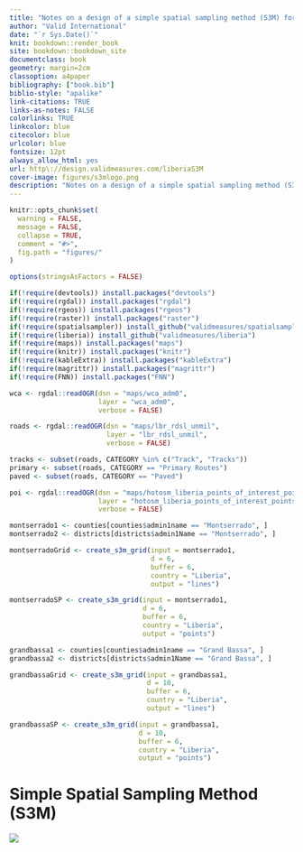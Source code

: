 ```yaml
--- 
title: "Notes on a design of a simple spatial sampling method (S3M) for assessing coverage of health and nutrition programmes in Liberia"
author: "Valid International"
date: "`r Sys.Date()`"
knit: bookdown::render_book
site: bookdown::bookdown_site
documentclass: book
geometry: margin=2cm
classoption: a4paper
bibliography: ["book.bib"]
biblio-style: "apalike"
link-citations: TRUE
links-as-notes: FALSE
colorlinks: TRUE
linkcolor: blue
citecolor: blue
urlcolor: blue
fontsize: 12pt
always_allow_html: yes
url: http\://design.validmeasures.com/liberiaS3M
cover-image: figures/s3mlogo.png
description: "Notes on a design of a simple spatial sampling method (S3M) for assessing coverage of health and nutrition programmes in Liberia"
---
```


```r
knitr::opts_chunk$set(
  warning = FALSE,
  message = FALSE,
  collapse = TRUE,
  comment = "#>",
  fig.path = "figures/"
)

options(stringsAsFactors = FALSE)

if(!require(devtools)) install.packages("devtools")
if(!require(rgdal)) install.packages("rgdal")
if(!require(rgeos)) install.packages("rgeos")
if(!require(raster)) install.packages("raster")
if(!require(spatialsampler)) install_github("validmeasures/spatialsampler")
if(!require(liberia)) install_github("validmeasures/liberia")
if(!require(maps)) install.packages("maps")
if(!require(knitr)) install.packages("knitr")
if(!require(kableExtra)) install.packages("kableExtra")
if(!require(magrittr)) install.packages("magrittr")
if(!require(FNN)) install.packages("FNN")

wca <- rgdal::readOGR(dsn = "maps/wca_adm0",
                      layer = "wca_adm0",
                      verbose = FALSE)

roads <- rgdal::readOGR(dsn = "maps/lbr_rdsl_unmil",
                        layer = "lbr_rdsl_unmil",
                        verbose = FALSE)

tracks <- subset(roads, CATEGORY %in% c("Track", "Tracks"))
primary <- subset(roads, CATEGORY == "Primary Routes")
paved <- subset(roads, CATEGORY == "Paved") 

poi <- rgdal::readOGR(dsn = "maps/hotosm_liberia_points_of_interest_points_shp",
                      layer = "hotosm_liberia_points_of_interest_points",
                      verbose = FALSE)

montserrado1 <- counties[counties$admin1name == "Montserrado", ]
montserrado2 <- districts[districts$admin1Name == "Montserrado", ]

montserradoGrid <- create_s3m_grid(input = montserrado1, 
                                   d = 6, 
                                   buffer = 6, 
                                   country = "Liberia", 
                                   output = "lines")

montserradoSP <- create_s3m_grid(input = montserrado1, 
                                 d = 6, 
                                 buffer = 6, 
                                 country = "Liberia",
                                 output = "points")

grandbassa1 <- counties[counties$admin1name == "Grand Bassa", ]
grandbassa2 <- districts[districts$admin1Name == "Grand Bassa", ]

grandbassaGrid <- create_s3m_grid(input = grandbassa1,
                                  d = 10,
                                  buffer = 6,
                                  country = "Liberia",
                                  output = "lines")

grandbassaSP <- create_s3m_grid(input = grandbassa1,
                                d = 10,
                                buffer = 6,
                                country = "Liberia",
                                output = "points")
```

# Simple Spatial Sampling Method (S3M) {-}

![](figures/s3mlogo.png)